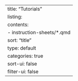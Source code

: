 ---
title: "Tutorials"
listing:
    contents: 
        - instruction-sheets/*.qmd
    sort: "title"
    type: default
    categories: true
    sort-ui: false
    filter-ui: false
---
